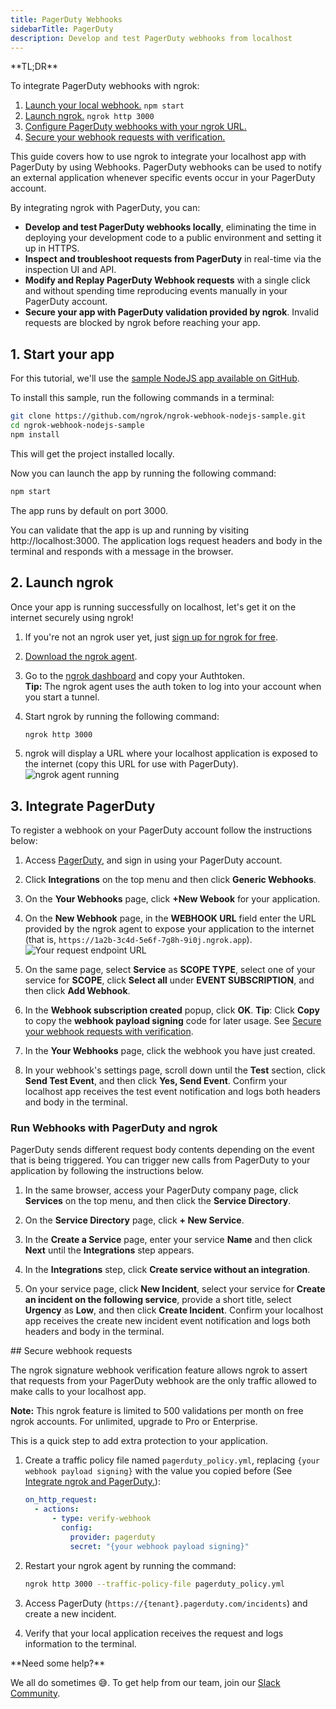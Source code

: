 ```yaml
---
title: PagerDuty Webhooks
sidebarTitle: PagerDuty
description: Develop and test PagerDuty webhooks from localhost
---
```


<Tip>
**TL;DR**



To integrate PagerDuty webhooks with ngrok:

1. [Launch your local webhook.](#start-your-app) `npm start`
1. [Launch ngrok.](#start-ngrok) `ngrok http 3000`
1. [Configure PagerDuty webhooks with your ngrok URL.](#setup-webhook)
1. [Secure your webhook requests with verification.](#security)
</Tip>

This guide covers how to use ngrok to integrate your localhost app with PagerDuty by using Webhooks.
PagerDuty webhooks can be used to notify an external application whenever specific events occur in your PagerDuty account.

By integrating ngrok with PagerDuty, you can:

- **Develop and test PagerDuty webhooks locally**, eliminating the time in deploying your development code to a public environment and setting it up in HTTPS.
- **Inspect and troubleshoot requests from PagerDuty** in real-time via the inspection UI and API.
- **Modify and Replay PagerDuty Webhook requests** with a single click and without spending time reproducing events manually in your PagerDuty account.
- **Secure your app with PagerDuty validation provided by ngrok**. Invalid requests are blocked by ngrok before reaching your app.

## 1. Start your app 

For this tutorial, we'll use the [sample NodeJS app available on GitHub](https://github.com/ngrok/ngrok-webhook-nodejs-sample).

To install this sample, run the following commands in a terminal:

```bash
git clone https://github.com/ngrok/ngrok-webhook-nodejs-sample.git
cd ngrok-webhook-nodejs-sample
npm install
```

This will get the project installed locally.

Now you can launch the app by running the following command:

```bash
npm start
```

The app runs by default on port 3000.

You can validate that the app is up and running by visiting http://localhost:3000. The application logs request headers and body in the terminal and responds with a message in the browser.

## 2. Launch ngrok 

Once your app is running successfully on localhost, let's get it on the internet securely using ngrok!

1. If you're not an ngrok user yet, just [sign up for ngrok for free](https://ngrok.com/signup).

1. [Download the ngrok agent](https://download.ngrok.com).

1. Go to the [ngrok dashboard](https://dashboard.ngrok.com) and copy your Authtoken. <br />
   **Tip:** The ngrok agent uses the auth token to log into your account when you start a tunnel.
1. Start ngrok by running the following command:

   ```bash
   ngrok http 3000
   ```

1. ngrok will display a URL where your localhost application is exposed to the internet (copy this URL for use with PagerDuty).
   ![ngrok agent running](../img/twilio/img/launch_ngrok_tunnel.png)

## 3. Integrate PagerDuty 

To register a webhook on your PagerDuty account follow the instructions below:

1. Access [PagerDuty](https://www.pagerduty.com/), and sign in using your PagerDuty account.

1. Click **Integrations** on the top menu and then click **Generic Webhooks**.

1. On the **Your Webhooks** page, click **+New Webook** for your application.

1. On the **New Webhook** page, in the **WEBHOOK URL** field enter the URL provided by the ngrok agent to expose your application to the internet (that is, `https://1a2b-3c4d-5e6f-7g8h-9i0j.ngrok.app`).
   ![Your request endpoint URL](../img/pagerduty/img/ngrok_url_configuration_pagerduty.png)

1. On the same page, select **Service** as **SCOPE TYPE**, select one of your service for **SCOPE**, click **Select all** under **EVENT SUBSCRIPTION**, and then click **Add Webhook**.

1. In the **Webhook subscription created** popup, click **OK**.
   **Tip**: Click **Copy** to copy the **webhook payload signing** code for later usage. See [Secure your webhook requests with verification](#security).

1. In the **Your Webhooks** page, click the webhook you have just created.

1. In your webhook's settings page, scroll down until the **Test** section, click **Send Test Event**, and then click **Yes, Send Event**.
   Confirm your localhost app receives the test event notification and logs both headers and body in the terminal.

### Run Webhooks with PagerDuty and ngrok

PagerDuty sends different request body contents depending on the event that is being triggered.
You can trigger new calls from PagerDuty to your application by following the instructions below.

1. In the same browser, access your PagerDuty company page, click **Services** on the top menu, and then click the **Service Directory**.

1. On the **Service Directory** page, click **+ New Service**.

1. In the **Create a Service** page, enter your service **Name** and then click **Next** until the **Integrations** step appears.

1. In the **Integrations** step, click **Create service without an integration**.

1. On your service page, click **New Incident**, select your service for **Create an incident on the following service**, provide a short title, select **Urgency** as **Low**, and then click **Create Incident**.
   Confirm your localhost app receives the create new incident event notification and logs both headers and body in the terminal.

<InspectingRequests />

<ReplayingRequests />
## Secure webhook requests 

The ngrok signature webhook verification feature allows ngrok to assert that requests from your PagerDuty webhook are the only traffic allowed to make calls to your localhost app.

**Note:** This ngrok feature is limited to 500 validations per month on free ngrok accounts. For unlimited, upgrade to Pro or Enterprise.

This is a quick step to add extra protection to your application.

1. Create a traffic policy file named `pagerduty_policy.yml`, replacing `{your webhook payload signing}` with the value you copied before (See [Integrate ngrok and PagerDuty.](#setup-webhook)):

   ```yaml
   on_http_request:
     - actions:
         - type: verify-webhook
           config:
             provider: pagerduty
             secret: "{your webhook payload signing}"
   ```

1. Restart your ngrok agent by running the command:

   ```bash
   ngrok http 3000 --traffic-policy-file pagerduty_policy.yml
   ```

1. Access PagerDuty (`https://{tenant}.pagerduty.com/incidents`) and create a new incident.

1. Verify that your local application receives the request and logs information to the terminal.
<Info>
**Need some help?**



We all do sometimes 😅. To get help from our team, join our [Slack Community](https://ngrok.com/slack).
</Info>
